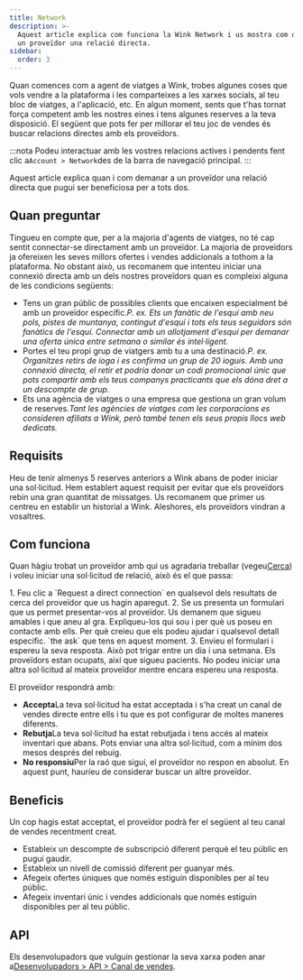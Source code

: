 ```yaml
---
title: Network
description: >-
  Aquest article explica com funciona la Wink Network i us mostra com demanar a
  un proveïdor una relació directa.
sidebar:
  order: 3
---
```


Quan comences com a agent de viatges a Wink, trobes algunes coses que vols vendre a la plataforma i les comparteixes a les xarxes socials, al teu bloc de viatges, a l'aplicació, etc.
En algun moment, sents que t'has tornat força competent amb les nostres eines i tens algunes reserves a la teva disposició.
El següent que pots fer per millorar el teu joc de vendes és buscar relacions directes amb els proveïdors.

:::nota
Podeu interactuar amb les vostres relacions actives i pendents fent clic a`Account > Network`des de la barra de navegació principal.
:::

Aquest article explica quan i com demanar a un proveïdor una relació directa que pugui ser beneficiosa per a tots dos.

## Quan preguntar

Tingueu en compte que, per a la majoria d'agents de viatges, no té cap sentit connectar-se directament amb un proveïdor. La majoria de proveïdors ja ofereixen les seves millors ofertes i vendes addicionals a tothom a la plataforma.
No obstant això, us recomanem que intenteu iniciar una connexió directa amb un dels nostres proveïdors quan es compleixi alguna de les condicions següents:

* Tens un gran públic de possibles clients que encaixen especialment bé amb un proveïdor específic.*P. ex. Ets un fanàtic de l'esquí amb neu pols, pistes de muntanya, contingut d'esquí i tots els teus seguidors són fanàtics de l'esquí. Connectar amb un allotjament d'esquí per demanar una oferta única entre setmana o similar és intel·ligent.*
* Portes el teu propi grup de viatgers amb tu a una destinació.*P. ex. Organitzes retirs de ioga i es confirma un grup de 20 ioguis. Amb una connexió directa, el retir et podria donar un codi promocional únic que pots compartir amb els teus companys practicants que els dóna dret a un descompte de grup.*
* Ets una agència de viatges o una empresa que gestiona un gran volum de reserves.*Tant les agències de viatges com les corporacions es consideren afiliats a Wink, però també tenen els seus propis llocs web dedicats.*

## Requisits

Heu de tenir almenys 5 reserves anteriors a Wink abans de poder iniciar una sol·licitud.
Hem establert aquest requisit per evitar que els proveïdors rebin una gran quantitat de missatges. Us recomanem que primer us centreu en establir un historial a Wink. Aleshores, els proveïdors vindran a vosaltres.

## Com funciona

Quan hàgiu trobat un proveïdor amb qui us agradaria treballar (vegeu[Cerca](/studio/search/)) i voleu iniciar una sol·licitud de relació, això és el que passa:

<Steps>
  1. Feu clic a `Request a direct connection` en qualsevol dels resultats de cerca del proveïdor que us hagin aparegut.
  2. Se us presenta un formulari que us permet presentar-vos al proveïdor. Us demanem que sigueu amables i que aneu al gra. Expliqueu-los qui sou i per què us poseu en contacte amb ells. Per què creieu que els podeu ajudar i qualsevol detall específic. `the ask` que tens en aquest moment.
  3. Envieu el formulari i espereu la seva resposta. Això pot trigar entre un dia i una setmana. Els proveïdors estan ocupats, així que sigueu pacients. No podeu iniciar una altra sol·licitud al mateix proveïdor mentre encara espereu una resposta.
</Steps>


El proveïdor respondrà amb:

* **Accepta**La teva sol·licitud ha estat acceptada i s'ha creat un canal de vendes directe entre ells i tu que es pot configurar de moltes maneres diferents.
* **Rebutja**La teva sol·licitud ha estat rebutjada i tens accés al mateix inventari que abans. Pots enviar una altra sol·licitud, com a mínim dos mesos després del rebuig.
* **No responsiu**Per la raó que sigui, el proveïdor no respon en absolut. En aquest punt, hauríeu de considerar buscar un altre proveïdor.

## Beneficis

Un cop hagis estat acceptat, el proveïdor podrà fer el següent al teu canal de vendes recentment creat.

* Estableix un descompte de subscripció diferent perquè el teu públic en pugui gaudir.
* Estableix un nivell de comissió diferent per guanyar més.
* Afegeix ofertes úniques que només estiguin disponibles per al teu públic.
* Afegeix inventari únic i vendes addicionals que només estiguin disponibles per al teu públic.

## API

Els desenvolupadors que vulguin gestionar la seva xarxa poden anar a[Desenvolupadors > API > Canal de vendes](/developers/apis/#sales-channel-api).

